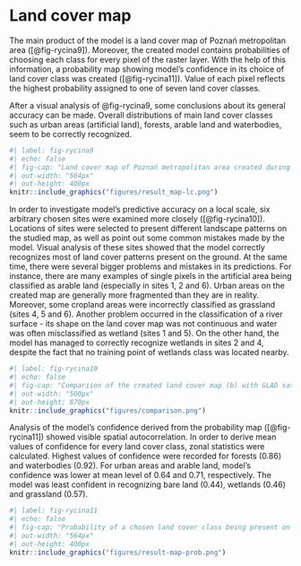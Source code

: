 # Land cover map {#sec-results-map}

The main product of the model is a land cover map of Poznań metropolitan area ([@fig-rycina9]).
Moreover, the created model contains probabilities of choosing each class for every pixel of the raster layer.
With the help of this information, a probability map showing model's confidence in its choice of land cover class was created ([@fig-rycina11]).
Value of each pixel reflects the highest probability assigned to one of seven land cover classes.

After a visual analysis of @fig-rycina9, some conclusions about its general accuracy can be made.
Overall distributions of main land cover classes such as urban areas (artificial land), forests, arable land and waterbodies, seem to be correctly recognized.

```r
#| label: fig-rycina9
#| echo: false
#| fig-cap: "Land cover map of Poznań metropolitan area created during this study"
#| out-width: "564px"
#| out-height: 400px
knitr::include_graphics("figures/result_map-lc.png")
```

In order to investigate model's predictive accuracy on a local scale, six arbitrary chosen sites were examined more closely ([@fig-rycina10]).
Locations of sites were selected to present different landscape patterns on the studied map, as well as point out some common mistakes made by the model.
Visual analysis of these sites showed that the model correctly recognizes most of land cover patterns present on the ground.
At the same time, there were several bigger problems and mistakes in its predictions.
For instance, there are many examples of single pixels in the artificial area being classified as arable land (especially in sites 1, 2 and 6).
Urban areas on the created map are generally more fragmented than they are in reality.
Moreover, some cropland areas were incorrectly classified as grassland (sites 4, 5 and 6).
Another problem occurred in the classification of a river surface - its shape on the land cover map was not continuous and water was often misclassified as wetland (sites 1 and 5).
On the other hand, the model has managed to correctly recognize wetlands in sites 2 and 4, despite the fact that no training point of wetlands class was located nearby.

```r
#| label: fig-rycina10
#| echo: false
#| fig-cap: "Comparison of the created land cover map (b) with GLAD satellite imagery (a) and ortophotomap from Polish Geoportal (c)"
#| out-width: "500px"
#| out-height: 870px
knitr::include_graphics("figures/comparison.png")
```

Analysis of the model's confidence derived from the probability map ([@fig-rycina11]) showed visible spatial autocorrelation.
In order to derive mean values of confidence for every land cover class, zonal statistics were calculated.
Highest values of confidence were recorded for forests (0.86) and waterbodies (0.92).
For urban areas and arable land, model's confidence was lower at mean level of 0.64 and 0.71, respectively.
The model was least confident in recognizing bare land (0.44), wetlands (0.46) and grassland (0.57).

```r
#| label: fig-rycina11
#| echo: false
#| fig-cap: "Probability of a chosen land cover class being present on the ground. This can be treated as a confidence of the model on its results."
#| out-width: "564px"
#| out-height: 400px
knitr::include_graphics("figures/result-map-prob.png")
```
